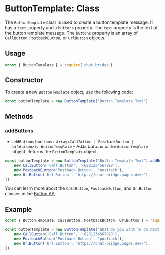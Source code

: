 # ButtonTemplate: Class

The `ButtonTemplate` class is used to create a button template message. It has a `text` property and a `buttons`
property. The `text` property is the text of the button template message. The `buttons` property is an array of
`CallButton`, `PostbackButton`, or `UrlButton` objects.

## Usage

```js copy
const { ButtonTemplate } = require('chat-bridge')
```

## Constructor

To create a new `ButtonTemplate` object, use the following code:

```js copy
const buttonTemplate = new ButtonTemplate('Button Template Text')
```

## Methods

### addButtons

-   `addButtons(buttons: Array<CallButton | PostbackButton | UrlButton>): ButtonTemplate` - Adds buttons to the
    `ButtonTemplate` object. Returns the `ButtonTemplate` object.

```js copy
const buttonTemplate = new ButtonTemplate('Button Template Text').addButtons([
    new CallButton('Call Button', '+6281234567890'),
    new PostbackButton('Postback Button', 'postback'),
    new UrlButton('Url Button', 'https://chat-bridge.pages.dev/'),
])
```

You can learn more about the `CallButton`, `PostbackButton`, and `UrlButton` classes in the
[Button API](/api-reference/button).

## Example

```js copy
const { ButtonTemplate, CallButton, PostbackButton, UrlButton } = require('chat-bridge')

const buttonTemplate = new ButtonTemplate('What do you want to do next?').addButtons([
    new CallButton('Call Button', '+6281234567890'),
    new PostbackButton('Postback Button', 'postback'),
    new UrlButton('Url Button', 'https://chat-bridge.pages.dev/'),
])
```
